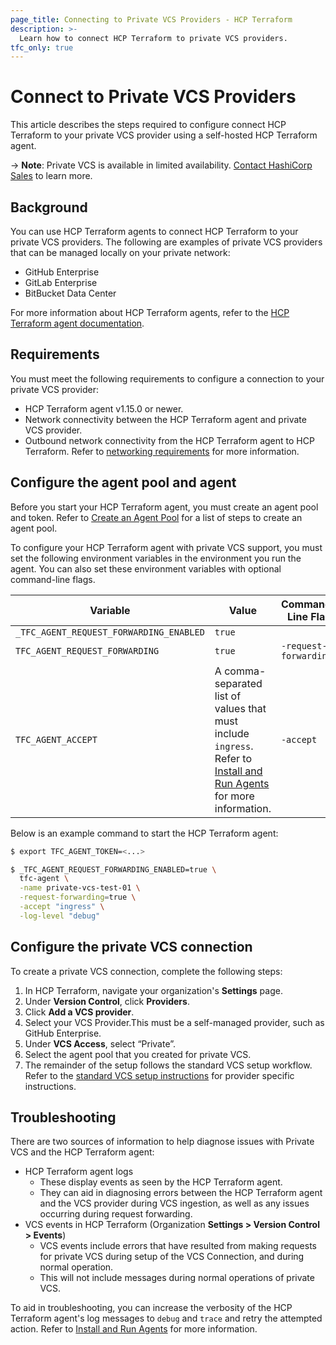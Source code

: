 ```yaml
---
page_title: Connecting to Private VCS Providers - HCP Terraform
description: >-
  Learn how to connect HCP Terraform to private VCS providers.
tfc_only: true
---
```


# Connect to Private VCS Providers

This article describes the steps required to configure connect HCP Terraform to your private VCS provider using a self-hosted HCP Terraform agent.

-> **Note**: Private VCS is available in limited availability. [Contact HashiCorp Sales](https://www.hashicorp.com/contact-sales) to learn more.

## Background

You can use HCP Terraform agents to connect HCP Terraform to your private VCS providers. The following are examples of private VCS providers that can be managed locally on your private network:

- GitHub Enterprise
- GitLab Enterprise
- BitBucket Data Center

For more information about HCP Terraform agents, refer to the [HCP Terraform agent documentation](/terraform/cloud-docs/agents).

## Requirements

You must meet the following requirements to configure a connection to your private VCS provider:

- HCP Terraform agent v1.15.0 or newer.
- Network connectivity between the HCP Terraform agent and private VCS provider.
- Outbound network connectivity from the HCP Terraform agent to HCP Terraform. Refer to [networking requirements](/terraform/cloud-docs/agents/requirements#networking-requirements) for more information.

## Configure the agent pool and agent

Before you start your HCP Terraform agent, you must create an agent pool and token. Refer to [Create an Agent Pool](/terraform/cloud-docs/agents/agent-pools#create-an-agent-pool) for a list of steps to create an agent pool.

To configure your HCP Terraform agent with private VCS support, you must set the following environment variables in the environment you run the agent. You can also set these environment variables with optional command-line flags.

| Variable | Value | Command-Line Flag |
| -------- | ----- | ----------------- |
| `_TFC_AGENT_REQUEST_FORWARDING_ENABLED` | `true` | |
| `TFC_AGENT_REQUEST_FORWARDING` | `true` | `-request-forwarding` |
| `TFC_AGENT_ACCEPT` | A comma-separated list of values that  must include `ingress`. Refer to [Install and Run Agents](/terraform/cloud-docs/agents/agents#accept) for more information. | `-accept` |

Below is an example command to start the HCP Terraform agent:

<CodeBlockConfig hideClipboard>

```bash
$ export TFC_AGENT_TOKEN=<...>

$ _TFC_AGENT_REQUEST_FORWARDING_ENABLED=true \
  tfc-agent \
  -name private-vcs-test-01 \
  -request-forwarding=true \
  -accept "ingress" \
  -log-level "debug"
```

</CodeBlockConfig>

## Configure the private VCS connection

To create a private VCS connection, complete the following steps:

1. In HCP Terraform, navigate your organization's **Settings** page.
1. Under **Version Control**, click **Providers**.
1. Click **Add a VCS provider**.
1. Select your VCS Provider.This must be a self-managed provider, such as GitHub Enterprise.
1. Under **VCS Access**, select “Private”.
1. Select the agent pool that you created for private VCS.
1. The remainder of the setup follows the standard VCS setup workflow. Refer to the [standard VCS setup instructions](/terraform/cloud-docs/vcs) for provider specific instructions.


## Troubleshooting

There are two sources of information to help diagnose issues with Private VCS and the HCP Terraform agent:

- HCP Terraform agent logs
  - These display events as seen by the HCP Terraform agent.
  - They can aid in diagnosing errors between the HCP Terraform agent and the VCS provider during VCS ingestion, as well as any issues occurring during request forwarding.
- VCS events in HCP Terraform (Organization **Settings > Version Control > Events**)
  - VCS events include errors that have resulted from making requests for private VCS during setup of the VCS Connection, and during normal operation.
  - This will not include messages during normal operations of private VCS.

To aid in troubleshooting, you can increase the verbosity of the HCP Terraform agent's log messages  to `debug` and `trace` and retry the attempted action. Refer to [Install and Run Agents](/terraform/cloud-docs/agents/agents#log-level) for more information.